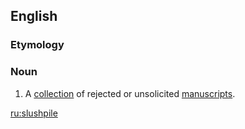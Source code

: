 {{also|slush pile}}

==English==

===Etymology===
{{compound|en|slush|pile}}

===Noun===
{{en-noun}}

# {{lb|en|colloquial|publishing}} A [[collection]] of rejected or unsolicited [[manuscripts]].

[[ru:slushpile]]